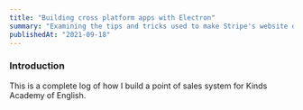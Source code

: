 ```yaml
---
title: "Building cross platform apps with Electron"
summary: "Examining the tips and tricks used to make Stripe's website design a notch above the rest."
publishedAt: "2021-09-18"
---
```


### Introduction

This is a complete log of how I build a point of sales system for Kinds Academy of English.
